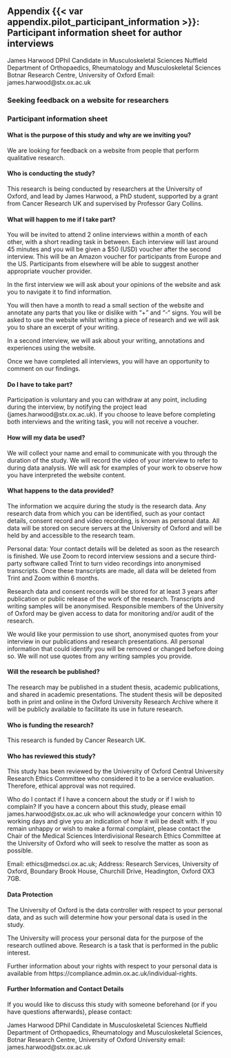 ## Appendix {{< var appendix.pilot_participant_information >}}: Participant information sheet for author interviews {.appendix #app-pilot-participant-information}

James  Harwood
DPhil Candidate in Musculoskeletal Sciences
Nuffield Department of Orthopaedics, Rheumatology and Musculoskeletal Sciences
Botnar Research Centre, University of Oxford 
Email: james.harwood@stx.ox.ac.uk

### Seeking feedback on a website for researchers {.unnumbered}

### Participant information sheet

#### What is the purpose of this study and why are we inviting you?

We are looking for feedback on a website from people that perform qualitative research.

#### Who is conducting the study?

This research is being conducted by researchers at the University of Oxford, and lead by James Harwood, a PhD student, supported by a grant from Cancer Research UK and supervised by Professor Gary Collins.

#### What will happen to me if I take part?

You will be invited to attend 2 online interviews within a month of each other, with a short reading task in between. Each interview will last around 45 minutes and you will be given a $50 (USD) voucher after the second interview. This will be an Amazon voucher for participants from Europe and the US. Participants from elsewhere will be able to suggest another appropriate voucher provider. 

In the first interview we will ask about your opinions of the website and ask you to navigate it to find information.

You will then have a month to read a small section of the website and annotate any parts that you like or dislike with “+” and “-“ signs. You will be asked to use the website whilst writing a piece of research and we will ask you to share an excerpt of your writing.

In a second interview, we will ask about your writing, annotations and experiences using the website.
 
Once we have completed all interviews, you will have an opportunity to comment on our findings. 

#### Do I have to take part?

Participation is voluntary and you can withdraw at any point, including during the interview, by notifying the project lead (james.harwood@stx.ox.ac.uk). If you choose to leave before completing both interviews and the writing task, you will not receive a voucher. 

#### How will my data be used?

We will collect your name and email to communicate with you through the duration of the study. We will record the video of your interview to refer to during data analysis. We will ask for examples of your work to observe how you have interpreted the website content.  

#### What happens to the data provided?

The information we acquire during the study is the research data.  Any research data from which you can be identified, such as your contact details, consent record and video recording, is known as personal data. All data will be stored on secure servers at the University of Oxford and will be held by and accessible to the research team. 

Personal data: Your contact details will be deleted as soon as the research is finished. We use Zoom to record interview sessions and a secure third-party software called Trint to turn video recordings into anonymised transcripts. Once these transcripts are made, all data will be deleted from Trint and Zoom within 6 months. 

Research data and consent records will be stored for at least 3 years after publication or public release of the work of the research. Transcripts and writing samples will be anonymised. Responsible members of the University of Oxford may be given access to data for monitoring and/or audit of the research. 
 
We would like your permission to use short, anonymised quotes from your interview in our publications and research presentations. All personal information that could identify you will be removed or changed before doing so. We will not use quotes from any writing samples you provide. 

#### Will the research be published?

The research may be published in a student thesis, academic publications, and shared in academic presentations. The student thesis will be deposited both in print and online in the Oxford University Research Archive where it will be publicly available to facilitate its use in future research.
 
#### Who is funding the research?

This research is funded by Cancer Research UK.
 
#### Who has reviewed this study?

This study has been reviewed by the University of Oxford Central University Research Ethics Committee who considered it to be a service evaluation. Therefore, ethical approval was not required.  

Who do I contact if I have a concern about the study or if I wish to complain?
If you have a concern about this study, please email james.harwood@stx.ox.ac.uk who will acknowledge your concern within 10 working days and give you an indication of how it will be dealt with. If you remain unhappy or wish to make a formal complaint, please contact the Chair of the Medical Sciences Interdivisional Research Ethics Committee at the University of Oxford who will seek to resolve the matter as soon as possible. 

Email: ethics@medsci.ox.ac.uk; Address: Research Services, University of Oxford, Boundary Brook House, Churchill Drive, Headington, Oxford OX3 7GB.
 
#### Data Protection

The University of Oxford is the data controller with respect to your personal data, and as such will determine how your personal data is used in the study.

The University will process your personal data for the purpose of the research outlined above.  Research is a task that is performed in the public interest.

Further information about your rights with respect to your personal data is available from https://compliance.admin.ox.ac.uk/individual-rights.
 
#### Further Information and Contact Details

If you would like to discuss this study with someone beforehand (or if you have questions afterwards), please contact:
 
James Harwood
DPhil Candidate in Musculoskeletal Sciences
Nuffield Department of Orthopaedics, Rheumatology and Musculoskeletal Sciences, Botnar Research Centre, University of Oxford 
University email: james.harwood@stx.ox.ac.uk
